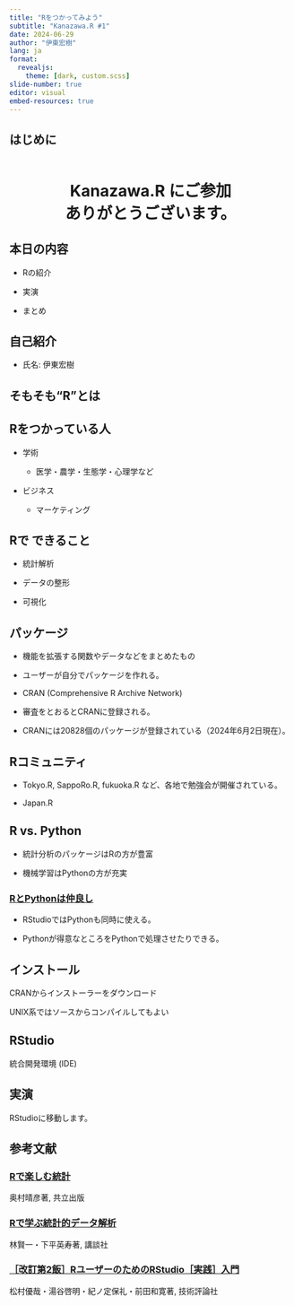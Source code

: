 ```yaml
---
title: "Rをつかってみよう"
subtitle: "Kanazawa.R #1"
date: 2024-06-29
author: "伊東宏樹"
lang: ja
format:
  revealjs:
    theme: [dark, custom.scss]
slide-number: true
editor: visual
embed-resources: true
---
```


## はじめに

::: {style="margin-top: 2em; text-align: center; font-size: 200%; font-weight: bold;"}
Kanazawa.R にご参加<br /> ありがとうございます。
:::

## 本日の内容

-   Rの紹介

-   実演

-   まとめ

## 自己紹介

-   氏名: 伊東宏樹

## そもそも“R”とは

## Rをつかっている人

-   学術

    -   医学・農学・生態学・心理学など

-   ビジネス

    -   マーケティング

## Rで できること

-   統計解析

-   データの整形

-   可視化

## パッケージ

-   機能を拡張する関数やデータなどをまとめたもの

-   ユーザーが自分でパッケージを作れる。

-   CRAN (Comprehensive R Archive Network)

-   審査をとおるとCRANに登録される。

-   CRANには20828個のパッケージが登録されている（2024年6月2日現在）。

## Rコミュニティ

-   Tokyo.R, SappoRo.R, fukuoka.R など、各地で勉強会が開催されている。

-   Japan.R

## R vs. Python

-   統計分析のパッケージはRの方が豊富

-   機械学習はPythonの方が充実

### [RとPythonは仲良し](https://github.com/izunyan/practice-py-r/blob/main/pdf/tokyor100_20220723_yawarakakujira_公開版.pdf)

-   RStudioではPythonも同時に使える。

-   Pythonが得意なところをPythonで処理させたりできる。

## インストール

CRANからインストーラーをダウンロード

UNIX系ではソースからコンパイルしてもよい

## RStudio

統合開発環境 (IDE)

## 実演

RStudioに移動します。

## 参考文献

### [Rで楽しむ統計](https://www.kyoritsu-pub.co.jp/book/b10003780.html)

奥村晴彦著, 共立出版

### [Rで学ぶ統計的データ解析](https://www.kspub.co.jp/book/detail/5186190.html)

林賢一・下平英寿著, 講談社

### [［改訂第2飯］RユーザーのためのRStudio［実践］入門](https://gihyo.jp/book/2021/978-4-297-12170-9)

松村優哉・湯谷啓明・紀ノ定保礼・前田和寛著, 技術評論社
